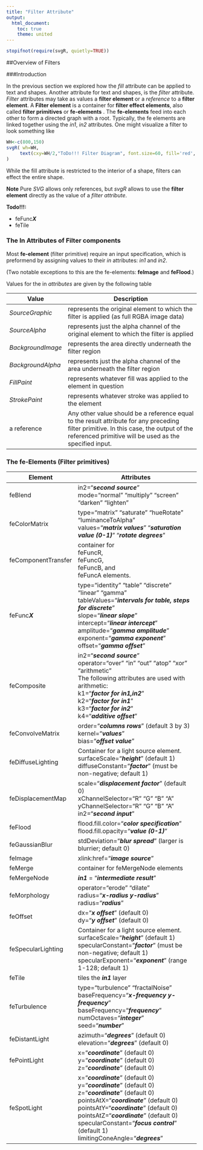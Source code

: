 ```yaml
---
title: "Filter Attribute"
output:
  html_document:
    toc: true
    theme: united
---
```




```r
stopifnot(require(svgR, quietly=TRUE))
```


##Overview of Filters

###Introduction


In the previous section we explored how the *fill* attribute can be applied to text and shapes.
Another
attribute for text and shapes, is the *filter* attribute. 
*Filter *attributes  may take as  values  a **filter element** or a *reference* 
to a **filter element**. 
A **Filter element** is a container for **filter effect elements**, 
also called **filter primitives** or **fe-elements**
. The **fe-elements**  feed into each other to 
form  a directed graph with a root. Typically, the fe elements are linked together using the
*in1*, *in2* attributes. One might visualize a filter to look something like



```r
WH<-c(800,150)
svgR( wh=WH,
     text(cxy=WH/2,"ToDo!!! Filter Diagram", font.size=60, fill='red', stroke='black')
)
```


While the fill attribute is restricted to the interior of a shape, filters can effect the entire  shape.

 
**Note** Pure *SVG* allows only references, but *svgR* allows to use
the **filter element** directly as the value of a *filter attribute*.


**Todo!!!:** 

- feFunc***X*** 
- feTile



### The In Attributes of  Filter components

Most **fe-element** (filter primitive) require an input specification, which 
is preformend by assigning
values to their *in* attributes: *in1* and *in2*.


(Two notable exceptions to this are the fe-elements: **feImage** and **feFlood**.)

Values for the in *attributes* are given by the following table

Value | Description
----------------------|------------------------------------------------------------
*SourceGraphic* |represents the original element to which the filter is applied (as full RGBA image data)
*SourceAlpha* | represents just the alpha channel of the original element to which the filter is applied
*BackgroundImage* | represents the area directly underneath the filter region
*BackgroundAlpha* | represents just the alpha channel of the area underneath the filter region
*FillPaint* | represents whatever fill was applied to the element in question
*StrokePaint* | represents whatever stroke was applied to the element
a reference | Any other value should be a reference equal to the result attribute for any preceding filter primitive. In this case, the output of the referenced primitive will be used as the specified input.





### The fe-Elements (Filter primitives)


Element               |                Attributes                                  
----------------------|------------------------------------------------------------
feBlend               | in2="***second source***" <br> mode="normal"  "multiply"  "screen"  "darken"  "lighten"
feColorMatrix         | type="matrix"  "saturate"  "hueRotate"  "luminanceToAlpha" <br> values="***matrix values***"  "***saturation value (0-1)***"  "***rotate degrees***"
feComponentTransfer   | container for <br>feFuncR, <br>feFuncG, <br>feFuncB, and <br>feFuncA elements.
feFunc***X***         | type="identity"  "table"  "discrete"  "linear"  "gamma" <br> tableValues="***intervals for table, steps for discrete***" <br> slope="***linear slope***" <br> intercept="***linear intercept***" <br> amplitude="***gamma amplitude***" <br> exponent="***gamma exponent***" <br> offset="***gamma offset***" 
feComposite           | in2="***second source***" <br> operator="over"  "in"  "out"  "atop"  "xor"  "arithmetic" <br> The following attributes are used with arithmetic: <br> k1="***factor for in1,in2***" <br> k2="***factor for in1***" <br> k3="***factor for in2***" <br> k4="***additive offset***"
feConvolveMatrix      | order="***columns rows***" (default 3 by 3) <br> kernel="***values***" <br> bias="***offset value***"
feDiffuseLighting     | Container for a light source element. <br> surfaceScale="***height***" (default 1) <br> diffuseConstant="***factor***" (must be non-negative; default 1)
feDisplacementMap     | scale="***displacement factor***" (default 0) <br> xChannelSelector="R"  "G"  "B"  "A" <br> yChannelSelector="R"  "G"  "B"  "A" <br> in2="***second input***"
feFlood               | flood.fill.color="***color specification***" <br> flood.fill.opacity="***value (0-1)***"
feGaussianBlur        | stdDeviation="***blur spread***" (larger is blurrier; default 0)
feImage               | xlink:href="***image source***"
feMerge               | container for feMergeNode elements
feMergeNode           | ***in1*** = "***intermediate result***"
feMorphology          | operator="erode" "dilate" <br> radius="***x-radius** **y-radius***" <br> radius="***radius***"
feOffset              | dx="***x offset***" (default 0)<br>dy="***y offset***" (default 0)
feSpecularLighting    | Container for a light source element.<br>surfaceScale="***height***" (default 1)<br>specularConstant="***factor***" (must be non-negative; default 1)<br>specularExponent="***exponent***" (range 1-128; default 1)
feTile                | tiles the ***in1*** layer
feTurbulence          | type="turbulence"  "fractalNoise" <br> baseFrequency="***x-frequency y-frequency***" <br> baseFrequency="***frequency***" <br> numOctaves="***integer***" <br> seed="***number***"
feDistantLight        | azimuth="***degrees***" (default 0)<br>elevation="***degrees***" (default 0)
fePointLight          | x="***coordinate***" (default 0)<br>y="***coordinate***" (default 0)<br>z="***coordinate***" (default 0)
feSpotLight           | x="***coordinate***" (default 0)<br>y="***coordinate***" (default 0)<br>z="***coordinate***" (default 0)<br>pointsAtX="***coordinate***" (default 0)<br>pointsAtY="***coordinate***" (default 0)<br>pointsAtZ="***coordinate***" (default 0)<br>specularConstant="***focus control***" (default 1)<br>limitingConeAngle="***degrees***"

